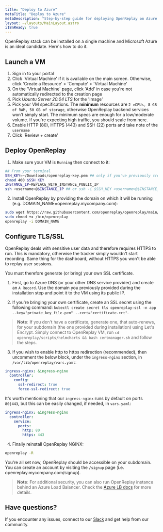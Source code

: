 ```yaml
---
title: "Deploy to Azure"
metaTitle: "Deploy to Azure"
metaDescription: "Step-by-step guide for deploying OpenReplay on Azure."
layout: ~/layouts/MainLayout.astro
i18nReady: true
---
```


<YoutubeVideo title="Watch how to deploy OpenReplay in your Azure infrastructure"
  description="If you don't like reading, you can follow this video tutorial showing you how to deploy OpenReplay in Azure"
  videoURL="https://www.youtube.com/watch?v=bkVw32UKf7Q"
  />



OpenReplay stack can be installed on a single machine and Microsoft Azure is an ideal candidate. Here's how to do it.

## Launch a VM

1. Sign in to your portal
2. Click 'Virtual Machine' if it is available on the main screen. Otherwise, click 'Create a Resource' > 'Compute' > 'Virtual Machine'
3. On the 'Virtual Machine' page, click 'Add' in case you're not automatically redirected to the creation page
4. Pick *Ubuntu Server 20.04 LTS* for the 'Image'
4. Pick your VM specifications. The **minimum** resources are `2 vCPUs, 8 GB of RAM, 50 GB of storage`, otherwise OpenReplay backend services won't simply start. The minimum specs are enough for a low/moderate volume. If you're expecting high traffic, you should scale from here.
5. Enable HTTP (80), HTTPS (443) and SSH (22) ports and take note of the `username`
6. Click 'Review + create'

## Deploy OpenReplay

1. Make sure your VM is `Running` then connect to it:

```bash
## From your terminal
SSH_KEY=~/Downloads/openreplay-key.pem ## only if you've previously created an SSH key
chmod 400 $SSH_KEY
INSTANCE_IP=REPLACE_WITH_INSTANCE_PUBLIC_IP
ssh <username>@$INSTANCE_IP ## or ssh -i $SSH_KEY <username>@$INSTANCE_IP if you have a key
```

2. Install OpenReplay by providing the domain on which it will be running (e.g. DOMAIN_NAME=openreplay.mycompany.com):

```bash
sudo wget https://raw.githubusercontent.com/openreplay/openreplay/main/scripts/helmcharts/openreplay-cli -O /bin/openreplay 
sudo chmod +x /bin/openreplay
openreplay -i DOMAIN_NAME
```

## Configure TLS/SSL

OpenReplay deals with sensitive user data and therefore requires HTTPS to run. This is mandatory, otherwise the tracker simply wouldn't start recording. Same thing for the dashboard, without HTTPS you won't be able to replay user sessions.

You must therefore generate (or bring) your own SSL certificate.

1. First, go to Azure DNS (or your other DNS service provider) and create an `A Record`. Use the domain you previously provided during the installation step and point it to the VM using its public IP.

2. If you're bringing your own certificate, create an SSL secret using the following command: `kubectl create secret tls openreplay-ssl -n app --key="private_key_file.pem" --cert="certificate.crt"`.

> **Note:** If you don't have a certificate, generate one, that auto-renews, for your subdomain (the one provided during installation) using Let's Encrypt. Simply connect to OpenReplay VM, run `cd openreplay/scripts/helmcharts && bash certmanager.sh` and follow the steps.

3. If you wish to enable http to https redirection (recommended), then uncomment the below block, under the `ingress-nginx` section, in `/var/lib/openreplay/vars.yaml`:
   
```yaml
ingress-nginx: &ingress-nginx
  controller:
    config:
      ssl-redirect: true
      force-ssl-redirect: true
```

It's worth mentioning that our `ingress-nginx` runs by default on ports `80|443`, but this can be easily changed, if needed, in `vars.yaml`:

```yaml
ingress-nginx: &ingress-nginx
  controller:
    service:
      ports:
        http: 80
        https: 443
```

4. Finally reinstall OpenReplay NGINX:

```bash
openreplay -R
```

You're all set now, OpenReplay should be accessible on your subdomain. You can create an account by visiting the `/signup` page (i.e. openreplay.mycompany.com/signup).

> **Note:** For additional security, you can also run OpenReplay instance behind an Azure Load Balancer. Check the [Azure LB docs](https://docs.microsoft.com/en-us/azure/load-balancer/load-balancer-overview) for more details.

## Have questions?

If you encounter any issues, connect to our [Slack](https://slack.openreplay.com) and get help from our community.
